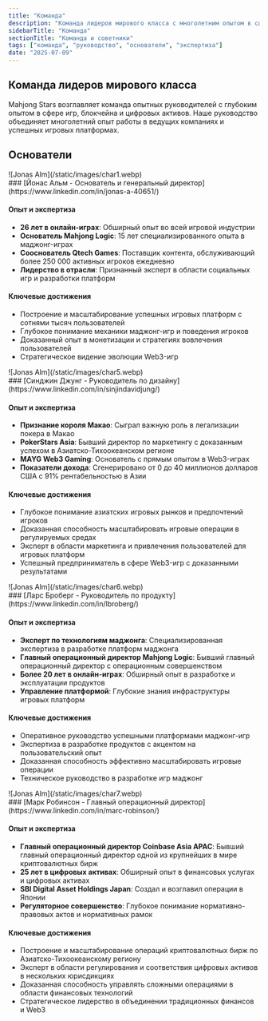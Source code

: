 ```yaml
---
title: "Команда"
description: "Команда лидеров мирового класса с многолетним опытом в сфере игр, блокчейна и финансов"
sidebarTitle: "Команда"
sectionTitle: "Команда и советники"
tags: ["команда", "руководство", "основатели", "экспертиза"]
date: "2025-07-09"
---
```


## Команда лидеров мирового класса

Mahjong Stars возглавляет команда опытных руководителей с глубоким опытом в сфере игр, блокчейна и цифровых активов. Наше руководство объединяет многолетний опыт работы в ведущих компаниях и успешных игровых платформах.

## Основатели


<div className='flex gap-4 items-center'>
<div className='aspect-square size-11'>
![Jonas Alm](/static/images/char1.webp)
</div>
### [Йонас Альм - Основатель и генеральный директор](https://www.linkedin.com/in/jonas-a-40651/)
</div>

#### Опыт и экспертиза
- **26 лет в онлайн-играх**: Обширный опыт во всей игровой индустрии
- **Основатель Mahjong Logic**: 15 лет специализированного опыта в маджонг-играх
- **Сооснователь Qtech Games**: Поставщик контента, обслуживающий более 250 000 активных игроков ежедневно
- **Лидерство в отрасли**: Признанный эксперт в области социальных игр и разработки платформ

#### Ключевые достижения
- Построение и масштабирование успешных игровых платформ с сотнями тысяч пользователей
- Глубокое понимание механики маджонг-игр и поведения игроков
- Доказанный опыт в монетизации и стратегиях вовлечения пользователей
- Стратегическое видение эволюции Web3-игр


<div className='flex gap-4 items-center'>
<div className='aspect-square size-11'>
![Jonas Alm](/static/images/char5.webp)
</div>
### [Синджин Джунг - Руководитель по дизайну](https://www.linkedin.com/in/sinjindavidjung/)
</div>


#### Опыт и экспертиза
- **Признание короля Макао**: Сыграл важную роль в легализации покера в Макао
- **PokerStars Asia**: Бывший директор по маркетингу с доказанным успехом в Азиатско-Тихоокеанском регионе
- **MAYG Web3 Gaming**: Основатель с прямым опытом в Web3-играх
- **Показатели дохода**: Сгенерировано от 0 до 40 миллионов долларов США с 91% рентабельностью в Азии

#### Ключевые достижения
- Глубокое понимание азиатских игровых рынков и предпочтений игроков
- Доказанная способность масштабировать игровые операции в регулируемых средах
- Эксперт в области маркетинга и привлечения пользователей для игровых платформ
- Успешный предприниматель в сфере Web3-игр с доказанными результатами

<div className='flex gap-4 items-center'>
<div className='aspect-square size-11'>
![Jonas Alm](/static/images/char6.webp)
</div>
### [Ларс Броберг - Руководитель по продукту](https://www.linkedin.com/in/lbroberg/)
</div>

#### Опыт и экспертиза
- **Эксперт по технологиям маджонга**: Специализированная экспертиза в разработке платформ маджонга
- **Главный операционный директор Mahjong Logic**: Бывший главный операционный директор с операционным совершенством
- **Более 20 лет в онлайн-играх**: Обширный опыт в разработке и эксплуатации продуктов
- **Управление платформой**: Глубокие знания инфраструктуры игровых платформ

#### Ключевые достижения
- Оперативное руководство успешными платформами маджонг-игр
- Экспертиза в разработке продуктов с акцентом на пользовательский опыт
- Доказанная способность эффективно масштабировать игровые операции
- Техническое руководство в разработке игр маджонг

<div className='flex gap-4 items-center'>
<div className='aspect-square size-11'>
![Jonas Alm](/static/images/char7.webp)
</div>
### [Марк Робинсон - Главный операционный директор](https://www.linkedin.com/in/marc-robinson/)
</div>

#### Опыт и экспертиза
- **Главный операционный директор Coinbase Asia APAC**: Бывший главный операционный директор одной из крупнейших в мире криптовалютных бирж
- **25 лет в цифровых активах**: Обширный опыт в финансовых услугах и цифровых активах
- **SBI Digital Asset Holdings Japan**: Создал и возглавил операции в Японии
- **Регуляторное совершенство**: Глубокое понимание нормативно-правовых актов и нормативных рамок

#### Ключевые достижения
- Построение и масштабирование операций криптовалютных бирж по Азиатско-Тихоокеанскому региону
- Эксперт в области регулирования и соответствия цифровых активов в нескольких юрисдикциях
- Доказанная способность управлять сложными операциями в области финансовых технологий
- Стратегическое лидерство в объединении традиционных финансов и Web3